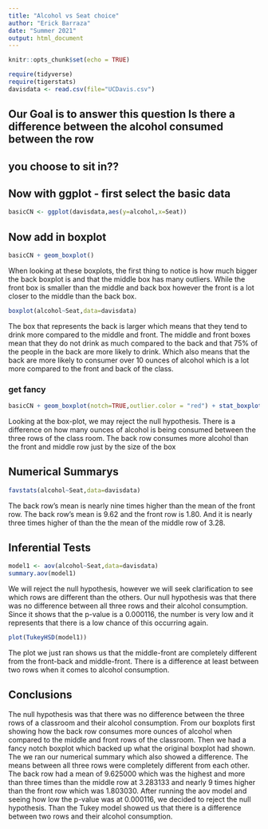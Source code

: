 ```yaml
---
title: "Alcohol vs Seat choice"
author: "Erick Barraza"
date: "Summer 2021"
output: html_document
---
```


```r
knitr::opts_chunk$set(echo = TRUE)
```

```r
require(tidyverse)
require(tigerstats)
davisdata <- read.csv(file="UCDavis.csv")
```
## Our Goal is to answer this question Is there a difference between the alcohol consumed between the row
## you choose to sit in??

## Now with ggplot - first select the basic data

```r
basicCN <- ggplot(davisdata,aes(y=alcohol,x=Seat))
```
## Now add in boxplot

```r
basicCN + geom_boxplot()
```

When looking at these boxplots, the first thing to notice is how much bigger the back boxplot is and that the middle box has many outliers. While the front box is smaller than the middle and back box however the front is a lot closer to the middle than the back box.

```r
boxplot(alcohol~Seat,data=davisdata)
``` 

The box that represents the back is larger which means that they tend to drink more compared to the middle and front. The middle and front boxes mean that they do not drink as much compared to the back and that 75% of the people in the back are more likely to drink. Which also means that the back are more likely to consumer over 10 ounces of alcohol which is a lot more compared to the front and back of the class.
  
### get fancy  

```r
basicCN + geom_boxplot(notch=TRUE,outlier.color = "red") + stat_boxplot(geom ='errorbar') + labs(title="Fancy notch boxplot \n with 2 lines")
```

Looking at the box-plot, we may reject the null hypothesis. There is a difference on how many ounces of alcohol is being consumed between the three rows of the class room. The back row consumes more alcohol than the front and middle row just by the size of the box 

## Numerical Summarys 
```r
favstats(alcohol~Seat,data=davisdata)
```
The back row's mean is nearly nine times higher than the mean of the front row. The back row's mean is 9.62 and the front row is 1.80. And it is nearly three times higher of than the the mean of the middle row of 3.28. 
  
## Inferential Tests
```r
model1 <- aov(alcohol~Seat,data=davisdata)
summary.aov(model1)
```

We will reject the null hypothesis, however we will seek clarification to see which rows are different than the others. Our null hypothesis was that there was no difference between all three rows and their alcohol consumption. Since it shows that the p-value is a 0.000116, the number is very low and it represents that there is a low chance of this occurring again.

```r
plot(TukeyHSD(model1))
```

The plot we just ran shows us that the middle-front are completely different from the front-back and middle-front. There is a difference at least between two rows when it comes to alcohol consumption.

## Conclusions

The null hypothesis was that there was no difference between the three rows of a classroom and their alcohol consumption. From our boxplots first showing how the back row consumes more ounces of alcohol when compared to the middle and front rows of the classroom. Then we had a fancy notch boxplot which backed up what the original boxplot had shown. The we ran our numerical summary which also showed a difference. The means between all three rows were completely different from each other. The back row had a mean of 9.625000 which was the highest and more than three times than the middle row at 3.283133 and nearly 9 times higher than the front row which was 1.803030. After running the aov model and seeing how low the p-value was at 0.000116, we decided to reject the null hypothesis. Than the Tukey model showed us that there is a difference between two rows and their alcohol consumption.
